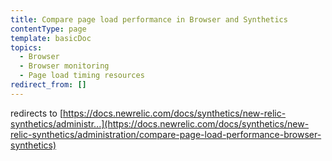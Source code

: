 ```yaml
---
title: Compare page load performance in Browser and Synthetics
contentType: page
template: basicDoc
topics:
  - Browser
  - Browser monitoring
  - Page load timing resources
redirect_from: []
---
```


redirects to [https://docs.newrelic.com/docs/synthetics/new-relic-synthetics/administr...](https://docs.newrelic.com/docs/synthetics/new-relic-synthetics/administration/compare-page-load-performance-browser-synthetics)
